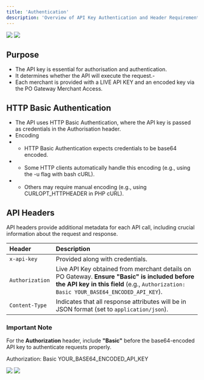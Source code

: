```yaml
---
title: 'Authentication'
description: 'Overview of API Key Authentication and Header Requirements'
---
```



<img
  className="block dark:hidden"
  src="/images/api-key.png"
/>
<img
  className="hidden dark:block"
  src="/images/api-key.png"
/>

## Purpose
- The API key is essential for authorisation and authentication.
- It determines whether the API will execute the request.-
- Each merchant is provided with a LIVE API KEY and an encoded key via the PO Gateway Merchant Access.

## HTTP Basic Authentication
- The API uses HTTP Basic Authentication, where the API key is passed as credentials in the Authorisation header.
- Encoding
- - HTTP Basic Authentication expects credentials to be base64 encoded.
- - Some HTTP clients automatically handle this encoding (e.g., using the -u flag with bash cURL).
- - Others may require manual encoding (e.g., using CURLOPT_HTTPHEADER in PHP cURL).

## **API Headers**

API headers provide additional metadata for each API call, including crucial information about the request and response.

| **Header**       | **Description**                                                                 |
|:-----------------|:--------------------------------------------------------------------------------|
| `x-api-key`      | Provided along with credentials.                                                |
| `Authorization`  | Live API Key obtained from merchant details on PO Gateway. **Ensure "Basic" is included before the API key in this field** (e.g., `Authorization: Basic YOUR_BASE64_ENCODED_API_KEY`). |
| `Content-Type`   | Indicates that all response attributes will be in JSON format (set to `application/json`). |

### **Important Note**
For the **Authorization** header, include **"Basic"** before the base64-encoded API key to authenticate requests properly. 

<Info title="Example" emoji="information">
  Authorization: Basic YOUR_BASE64_ENCODED_API_KEY
</Info>



<img
  className="block dark:hidden"
  src="/images/header.png"
/>
<img
  className="hidden dark:block"
  src="/images/header.png"
/>

